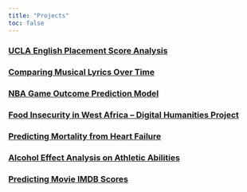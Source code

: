 ```yaml
---
title: "Projects"
toc: false
---
```



### [UCLA English Placement Score Analysis](/projects/05-project.qmd)

### [Comparing Musical Lyrics Over Time](/projects/06-project.qmd)

### [NBA Game Outcome Prediction Model](/projects/03-project.qmd)

### [Food Insecurity in West Africa – Digital Humanities Project](/projects/07-project.qmd)

### [Predicting Mortality from Heart Failure](/projects/04-project.qmd)

### [Alcohol Effect Analysis on Athletic Abilities](/projects/02-project.qmd)

### [Predicting Movie IMDB Scores](/projects/01-project.qmd)




